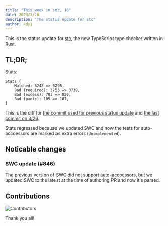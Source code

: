 ```yaml
---
title: "This week in stc, 18"
date: 2023/3/26
description: "The status update for stc"
author: kdy1
---
```


This is the status update for [stc](https://github.com/dudykr/stc), the new TypeScript type checker written in Rust.

## TL;DR;

Stats:

```
Stats {
    Matched: 6248 => 6295,
    Bad (required): 3753 => 3739,
    Bad (excess): 703 => 820,
    Bad (panic): 105 => 107,
}
```

This is the diff for [the commit used for previous status update](https://github.com/dudykr/stc/blob/6e52c07298905c8507729b7500d6262c28ef6004/crates/stc_ts_type_checker/tests/tsc-stats.rust-debug) and [the last commit on 3/26](https://github.com/dudykr/stc/blob/0cdf38b9358728c3ac592baf2bbedc31c507be6f/crates/stc_ts_type_checker/tests/tsc-stats.rust-debug).

Stats regressed because we updated SWC and now the tests for auto-accoessors are marked as extra errors (`Unimplemented`).

## Noticable changes

### SWC update ([#846](https://github.com/dudykr/stc/pull/846))

The previous version of SWC did not support auto-accoessors, but we updated SWC to the latest at the time of authoring PR and now it's parsed.

## Contributions

![Contributors](/images/this-week-in-stc/19/contributors.png)

Thank you all!
